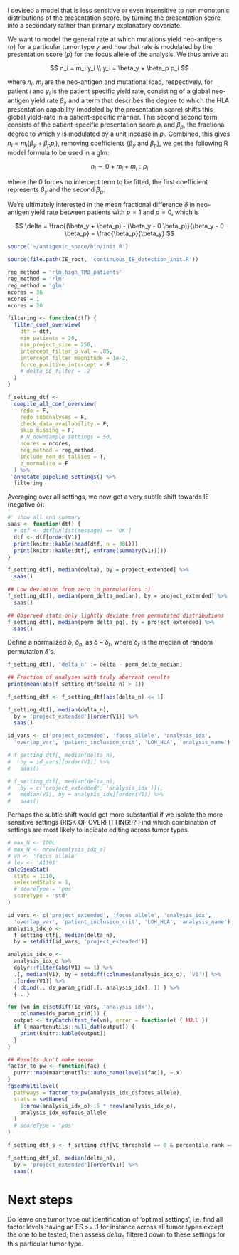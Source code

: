 I devised a model that is less sensitive or even insensitive to
non monotonic distributions of the presentation score, by turning the
presentation score into a secondary rather than primary explanatory
covariate.

We want to model the general rate at which mutations yield neo-antigens
($n$) for a particular tumor type $y$ and how that rate is modulated
by the presentation score ($p$) for the focus allele of the analysis.
We thus arrive at:

$$
n_i = m_i y_i \\
y_i = \beta_y + \beta_p p_i
$$

where $n_i$, $m_i$ are the neo-antigen and mutational load,
respectively, for patient $i$ and
$y_i$ is the patient specific yield rate, consisting of
a global neo-antigen yield rate $\beta_y$ and a term that describes the degree to
which the HLA presentation capability (modeled by the presentation
score) shifts this global yield-rate in a patient-specific manner. This second second term consists of
the patient-specific presentation score $p_i$ and $\beta_p$, the
fractional degree to which $y$ is modulated by a unit incease in
$p_i$. Combined, this gives $n_i = m_i (\beta_y + \beta_p p_i)$, removing coefficients ($\beta_y$ and $\beta_p$), we get the following R model formula to be used in a glm:

$$
n_i \sim 0 + m_i + m_i:p_i
$$

where the 0 forces no intercept term to be fitted, the first
coefficient represents $\beta_y$ and the second $\beta_p$.

We're ultimately interested in the mean fractional difference $\delta$
in neo-antigen yield rate between patients with
$p = 1$ and $p = 0$, which is

$$
\delta = \frac{(\beta_y + \beta_p) - (\beta_y - 0 \beta_p)}{\beta_y - 0 \beta_p} = \frac{\beta_p}{\beta_y}
$$

```r
source('~/antigenic_space/bin/init.R')

source(file.path(IE_root, 'continuous_IE_detection_init.R'))

reg_method = 'rlm_high_TMB_patients'
reg_method = 'rlm'
reg_method = 'glm'
ncores = 36
ncores = 1
ncores = 20

filtering <- function(dtf) {
  filter_coef_overview(
    dtf = dtf,
    min_patients = 20,
    min_project_size = 250,
    intercept_filter_p_val = .05,
    intercept_filter_magnitude = 1e-2,
    force_positive_intercept = F
    # delta_SE_filter = .2
  )
}

f_setting_dtf <-
  compile_all_coef_overview(
    redo = F,
    redo_subanalyses = F,
    check_data_availability = F,
    skip_missing = F,
    # N_downsample_settings = 50,
    ncores = ncores,
    reg_method = reg_method,
    include_non_ds_tallies = T,
    z_normalize = F
  ) %>%
  annotate_pipeline_settings() %>%
  filtering

```

Averaging over all settings, we now get a very subtle shift towards IE (negative $\delta$):

```r
#' show all and summary
saas <- function(dtf) {
  # dtf <- dtf[unlist(message) == 'OK']
  dtf <- dtf[order(V1)]
  print(knitr::kable(head(dtf, n = 30L)))
  print(knitr::kable(dtf[, enframe(summary(V1))]))
}

f_setting_dtf[, median(delta), by = project_extended] %>%
  saas()

## Low deviation from zero in permutations :)
f_setting_dtf[, median(perm_delta_median), by = project_extended] %>%
  saas()

## Observed stats only lightly deviate from permutated distributions
f_setting_dtf[, median(perm_delta_pq), by = project_extended] %>%
  saas()
```

Define a normalized $\delta$, $\delta_n$, as $\delta - \delta_r$, where
$\delta_r$ is the median of random permutation $\delta$'s.

```r
f_setting_dtf[, 'delta_n' := delta - perm_delta_median]

## Fraction of analyses with truly aberrant results
print(mean(abs(f_setting_dtf$delta_n) > 1))

f_setting_dtf <- f_setting_dtf[abs(delta_n) <= 1]
```

```r
f_setting_dtf[, median(delta_n),
  by = 'project_extended'][order(V1)] %>%
  saas()

id_vars <- c('project_extended', 'focus_allele', 'analysis_idx',
  'overlap_var', 'patient_inclusion_crit', 'LOH_HLA', 'analysis_name')

# f_setting_dtf[, median(delta_n),
#   by = id_vars][order(V1)] %>%
#   saas()

# f_setting_dtf[, median(delta_n),
#   by = c('project_extended', 'analysis_idx')][,
#   median(V1), by = analysis_idx][order(V1)] %>%
#   saas()
```

Perhaps the subtle shift would get more substantial if we isolate the more
sensitive settings (RISK OF OVERFITTING!)?
Find which combination of settings are most likely to indicate editing across
tumor types.

```r
# max_N <- 100L
# max_N <- nrow(analysis_idx_o)
# vn <- 'focus_allele'
# lev <- 'A1101'
calcGseaStat(
  stats = 1:10,
  selectedStats = 1,
  # scoreType = 'pos'
  scoreType = 'std'
)
```

```r
id_vars <- c('project_extended', 'focus_allele', 'analysis_idx',
  'overlap_var', 'patient_inclusion_crit', 'LOH_HLA', 'analysis_name')
analysis_idx_o <-
  f_setting_dtf[, median(delta_n),
  by = setdiff(id_vars, 'project_extended')]

analysis_idx_o <-
  analysis_idx_o %>%
  dplyr::filter(abs(V1) <= 1) %>%
  .[, median(V1), by = setdiff(colnames(analysis_idx_o), 'V1')] %>%
  .[order(V1)] %>%
  { cbind(., ds_param_grid[.[, analysis_idx], ]) } %>%
  { . }

for (vn in c(setdiff(id_vars, 'analysis_idx'), 
    colnames(ds_param_grid))) {
  output <- tryCatch(test_fe(vn), error = function(e) { NULL })
  if (!maartenutils::null_dat(output)) {
    print(knitr::kable(output))
  }
}
```

```r
## Results don't make sense
factor_to_pw <- function(fac) {
  purrr::map(maartenutils::auto_name(levels(fac)), ~.x)
}
fgseaMultilevel(
  pathways = factor_to_pw(analysis_idx_o$focus_allele),
  stats = setNames(
    1:nrow(analysis_idx_o)-.5 * nrow(analysis_idx_o), 
    analysis_idx_o$focus_allele
  )
  # scoreType = 'pos'
)
```

```r
f_setting_dtf_s <- f_setting_dtf[VE_threshold == 0 & percentile_rank == 1 & LOH_HLA == 'strict_LOHHLA']

f_setting_dtf_s[, median(delta_n),
  by = 'project_extended'][order(V1)] %>%
  saas()
```

# Next steps

Do leave one tumor type out identification of 'optimal settings', i.e. find all factor levels having an ES >= .1 for instance across all tumor types except the one to be tested; then assess $delta_n$ filtered down to these settings for this particular tumor type.

<!--  vim: set tw=0 -->
